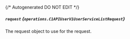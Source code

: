{/* Autogenerated DO NOT EDIT  */}

##### `request` *{`operations.C1APIUserV1UserServiceListRequest`}*
The request object to use for the request.
<Collapsible openLabel={Labels.showProperties} closeLabel={Labels.hideProperties}>
    <C1APIUserV1UserServiceListRequest/>
</Collapsible>


